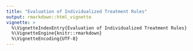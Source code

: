 ```yaml
---
title: "Evaluation of Individualized Treatment Rules"
output: rmarkdown::html_vignette
vignette: >
  %\VignetteIndexEntry{Evaluation of Individualized Treatment Rules}
  %\VignetteEngine{knitr::rmarkdown}
  %\VignetteEncoding{UTF-8}
---
```

